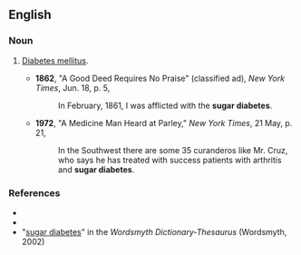 ==English==

===Noun===
{{en-noun|head=[[sugar]] [[diabetes]]|-}}

# {{lb|en|informal|dated}} [[diabetes mellitus|Diabetes mellitus]].
#* '''1862''', "A Good Deed Requires No Praise" (classified ad), ''New York Times'', Jun. 18, p. 5,
#*: In February, 1861, I was afflicted with the '''sugar diabetes'''.
#* '''1972''', "A Medicine Man Heard at Parley," ''New York Times'', 21 May, p. 21,
#*: In the Southwest there are some 35 curanderos like Mr. Cruz, who says he has treated with success patients with arthritis and '''sugar diabetes'''.

===References===
* {{R:Dictionary.com}}
* {{R:Encarta}}
* "[http://www.wordsmyth.net/live/home.php?script=search&matchent=sugar+diabetes&matchtype=exact sugar diabetes]" in the ''Wordsmyth Dictionary-Thesaurus'' (Wordsmyth, 2002)